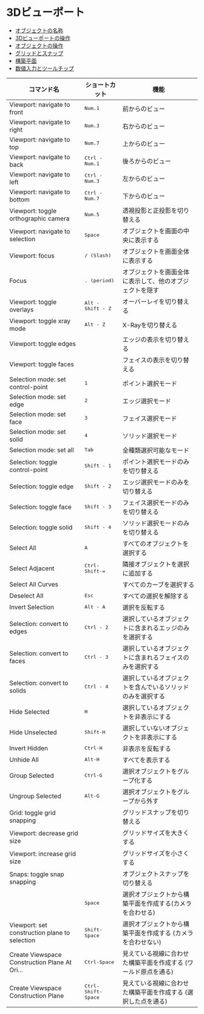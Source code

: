 # 3Dビューポート

- [オブジェクトの名称](./3d-viewport/object-names)
- [3Dビューポートの操作](./3d-viewport/operating-the-3d-viewport)
- [オブジェクトの操作](./3d-viewport/object-manipulation)
- [グリッドとスナップ](./3d-viewport/grid-and-snap)
- [構築平面](./3d-viewport/construction-plane)
- [数値入力とツールチップ](./3d-viewport/numeric-input-and-tooltip)

| コマンド名                                    | ショートカット              | 機能                                                            |
| --------------------------------------------- | --------------------------- | --------------------------------------------------------------- |
| Viewport: navigate to front                   | <kbd>Num.1</kbd>            | 前からのビュー                                                  |
| Viewport: navigate to right                   | <kbd>Num.3</kbd>            | 右からのビュー                                                  |
| Viewport: navigate to top                     | <kbd>Num.7</kbd>            | 上からのビュー                                                  |
| Viewport: navigate to back                    | <kbd>Ctrl - Num.1</kbd>     | 後ろからのビュー                                                |
| Viewport: navigate to left                    | <kbd>Ctrl - Num.3</kbd>     | 左からのビュー                                                  |
| Viewport: navigate to bottom                  | <kbd>Ctrl - Num.7</kbd>     | 下からのビュー                                                  |
| Viewport: toggle orthographic camera          | <kbd>Num.5</kbd>            | 透視投影と正投影を切り替える                                    |
| Viewport: navigate to selection               | <kbd>Space</kbd>            | オブジェクトを画面の中央に表示する                              |
| Viewport: focus                               | <kbd>/ (Slash)</kbd>        | オブジェクトを画面全体に表示する                                |
| Focus                                         | <kbd>. (period)</kbd>       | オブジェクトを画面全体に表示して、他のオブジェクトを隠す        |
| Viewport: toggle overlays                     | <kbd>Alt - Shift - Z</kbd>  | オーバーレイを切り替える                                        |
| Viewport: toggle xray mode                    | <kbd>Alt - Z</kbd>          | X-Rayを切り替える                                               |
| Viewport: toggle edges                        |                             | エッジの表示を切り替える                                        |
| Viewport: toggle faces                        |                             | フェイスの表示を切り替える                                      |
| Selection mode: set control-point             | <kbd>1</kbd>                | ポイント選択モード                                              |
| Selection mode: set edge                      | <kbd>2</kbd>                | エッジ選択モード                                                |
| Selection mode: set face                      | <kbd>3</kbd>                | フェイス選択モード                                              |
| Selection mode: set solid                     | <kbd>4</kbd>                | ソリッド選択モード                                              |
| Selection mode: set all                       | <kbd>Tab</kbd>              | 全種類選択可能なモード                                          |
| Selection: toggle control-point               | <kbd>Shift - 1</kbd>        | ポイント選択モードのみを切り替える                              |
| Selection: toggle edge                        | <kbd>Shift - 2</kbd>        | エッジ選択モードのみを切り替える                                |
| Selection: toggle face                        | <kbd>Shift - 3</kbd>        | フェイス選択モードのみを切り替える                              |
| Selection: toggle solid                       | <kbd>Shift - 4</kbd>        | ソリッド選択モードのみを切り替える                              |
| Select All                                    | <kbd>A</kbd>                | すべてのオブジェクトを選択する                                  |
| Select Adjacent                               | <kbd>Ctrl-Shift-=</kbd>     | 隣接オブジェクトを選択に追加する                                |
| Select All Curves                             |                             | すべてのカーブを選択する                                        |
| Deselect All                                  | <kbd>Esc</kbd>              | すべての選択を解除する                                          |
| Invert Selection                              | <kbd>Alt - A</kbd>          | 選択を反転する                                                  |
| Selection: convert to edges                   | <kbd>Ctrl - 2</kbd>         | 選択しているオブジェクトに含まれるエッジのみを選択する          |
| Selection: convert to faces                   | <kbd>Ctrl - 3</kbd>         | 選択しているオブジェクトに含まれるフェイスのみを選択する        |
| Selection: convert to solids                  | <kbd>Ctrl - 4</kbd>         | 選択しているオブジェクトを含んでいるソリッドのみを選択する      |
| Hide Selected                                 | <kbd>H</kbd>                | 選択しているオブジェクトを非表示にする                          |
| Hide Unselected                               | <kbd>Shift-H</kbd>          | 選択していないオブジェクトを非表示にする                        |
| Invert Hidden                                 | <kbd>Ctrl-H</kbd>           | 非表示を反転する                                                |
| Unhide All                                    | <kbd>Alt-H</kbd>            | すべてを表示する                                                |
| Group Selected                                | <kbd>Ctrl-G</kbd>           | 選択オブジェクトをグループ化する                                |
| Ungroup Selected                              | <kbd>Alt-G</kbd>            | 選択オブジェクトをグループから外す                              |
| Grid: toggle grid snapping                    |                             | グリッドスナップを切り替える                                    |
| Viewport: decrease grid size                  |                             | グリッドサイズを大きくする                                      |
| Viewport: increase grid size                  |                             | グリッドサイズを小さくする                                      |
| Snaps: toggle snap snapping                   |                             | オブジェクトスナップを切り替える                                |
|                                               | <kbd>Space</kbd>            | 選択オブジェクトから構築平面を作成する(カメラを合わせる)        |
| Viewport: set construction plane to selection | <kbd>Shift-Space</kbd>      | 選択オブジェクトから構築平面を作成する (カメラを合わせない)     |
| Create Viewspace Construction Plane At Ori... | <kbd>Ctrl-Space</kbd>       | 見えている視線に合わせた構築平面を作成する (ワールド原点を通る) |
| Create Viewspace Construction Plane           | <kbd>Ctrl-Shift-Space</kbd> | 見えている視線に合わせた構築平面を作成する (選択した点を通る)   |

